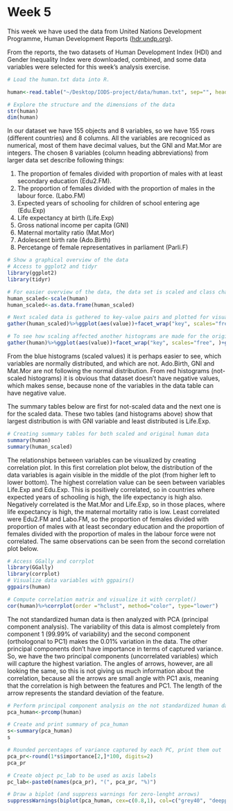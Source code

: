 # Week 5


This week we have used the data from United Nations Development Programme, Human Development Reports ([hdr.undp.org](http://hdr.undp.org/en/content/human-development-index-hdi)). 

From the reports, the two datasets of Human Development Index (HDI) and Gender Inequality Index were downloaded, combined, and some data variables were selected for this week's analysis exercise.

```r
# Load the human.txt data into R.

human<-read.table("~/Desktop/IODS-project/data/human.txt", sep="", header=T)

# Explore the structure and the dimensions of the data 
str(human)
dim(human)
```

In our dataset we have 155 objects and 8 variables, so we have 155 rows (different countries) and 8 columns. All the variables are recogniced as numerical, most of them have decimal values, but the GNI and Mat.Mor are integers. The chosen 8 variables (column heading abbreviations) from larger data set describe following things:


1. The proportion of females divided with proportion of males with at least secondary education (Edu2.FM).
2. The proportion of females divided with the proportion of males in the labour force. (Labo.FM)
3. Expected years of schooling for children of school entering age (Edu.Exp)
4. Life expectancy at birth (Life.Exp)
5. Gross national income per capita (GNI) 
6. Maternal mortality ratio (Mat.Mor)
7. Adolescent birth rate (Ado.Birth)
8. Percetange of female representatives in parliament (Parli.F)

```r
# Show a graphical overview of the data
# Access to ggplot2 and tidyr
library(ggplot2)
library(tidyr)

# For easier overview of the data, the data set is scaled and class changed from numeric to data frame.
human_scaled<-scale(human)
human_scaled<-as.data.frame(human_scaled)

# Next scaled data is gathered to key-value pairs and plotted for visualization of the data.
gather(human_scaled)%>%ggplot(aes(value))+facet_wrap("key", scales="free_y", )+geom_histogram(bins=155, col="darkblue")+xlim(-6,6)

# To see how scaling affected another histograms are made for the original data.
gather(human)%>%ggplot(aes(value))+facet_wrap("key", scales="free", )+geom_histogram(bins=155, col="darkred")


```

From the blue histograms (scaled values) it is perhaps easier to see, which variables are normally distributed, and which are not. Ado.Birth, GNI and Mat.Mor are not following the normal distribution. From red histograms (not-scaled histograms) it is obvious that dataset doesn't have negative values, which makes sense, because none of the variables in the data table can have negative value. 

The summary tables below are first for not-scaled data and the next one is for the scaled data. These two tables (and histograms above) show that largest distribution is with GNI variable and least distributed is Life.Exp.

```r
# Creating summary tables for both scaled and original human data
summary(human)
summary(human_scaled)
```

The relationships between variables can be visualized by creating correlation plot. In this first correlation plot below, the distribution of the data variables is again visible in the middle of the plot (from higher left to lower bottom). The highest correlation value can be seen between variables Life.Exp and Edu.Exp. This is positively correlated, so in countries where expected years of schooling is high, the life expectancy is high also. Negatively correlated is the Mat.Mor and Life.Exp, so in those places, where life expectancy is high, the maternal mortality ratio is low. Least correlated were Edu2.FM and Labo.FM, so the proportion of females divided with proportion of males with at least secondary education and the proportion of females divided with the proportion of males in the labour force were not correlated. The same observations can be seen from the second correlation plot below.

```r
# Access GGally and corrplot
library(GGally)
library(corrplot)
# Visualize data variables with ggpairs()
ggpairs(human)

# Compute correlation matrix and visualize it with corrplot()
cor(human)%>%corrplot(order ="hclust", method="color", type="lower")

```

The not standardized human data is then analyzed with PCA (principal component analysis). The variability of this data is almost completely from component 1 (99.99% of variability) and the second component (orthologonal to PC1) makes the 0.01% variation in the data. The other principal components don't have importance in terms of captured variance. So, we have the two principal components (uncorrelated variables) which will capture the highest variation. The angles of arrows, however, are all looking the same, so this is not giving us much information about the correlation, because all the arrows are small angle with PC1 axis, meaning that the correlation is high between the features and PC1. The length of the arrow represents the standard deviation of the feature. 

```r
# Perform principal component analysis on the not standardized human data (with the SVD method)
pca_human<-prcomp(human)

# Create and print summary of pca_human
s<-summary(pca_human)
s

# Rounded percentages of variance captured by each PC, print them out
pca_pr<-round(1*s$importance[2,]*100, digits=2)
pca_pr

# Create object pc_lab to be used as axis labels
pc_lab<-paste0(names(pca_pr), "(", pca_pr, "%)")

# Draw a biplot (and suppress warnings for zero-lenght arrows)
suppressWarnings(biplot(pca_human, cex=c(0.8,1), col=c("grey40", "deeppink2"), xlab=pc_lab, ylab=NA, main="Biplot using not standardized human data"))

```

